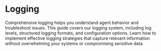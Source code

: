 # Logging

Comprehensive logging helps you understand agent behavior and troubleshoot issues. This guide covers our logging system, including log levels, structured logging formats, and configuration options. Learn how to implement effective logging strategies that capture relevant information without overwhelming your systems or compromising sensitive data. 